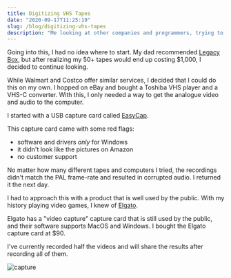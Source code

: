 ```yaml
---
title: Digitizing VHS Tapes
date: "2020-09-17T11:25:19"
slug: /blog/digitizing-vhs-tapes
description: "Me looking at other companies and programmers, trying to figure out how to approach this."
---
```


Going into this, I had no idea where to start. My dad recommended 
[Legacy Box](https://legacybox.com), but after realizing my 50+ tapes would end 
up costing $1,000, I decided to continue looking.

While Walmart and Costco offer similar services, I decided that I could do this
on my own. I hopped on eBay and bought a Toshiba VHS player and a VHS-C
converter. With this, I only needed a way to get the analogue video and audio
to the computer.

I started with a USB capture card called [EasyCap](https://www.amazon.com/gp/product/B01H6OQI1W/ref=ppx_yo_dt_b_asin_title_o04_s00?ie=UTF8&psc=1).

This capture card came with some red flags:
- software and drivers *only* for Windows 
- it didn't look like the pictures on Amazon
- no customer support

No matter how many different tapes and computers I tried, the recordings didn't match the PAL frame-rate and resulted in corrupted audio. I returned it the next day.

I had to approach this with a product that is well used by the public. With my history playing video games, I knew of [Elgato](https://www.elgato.com/en).

Elgato has a "video capture" capture card that is still used by the public, and their software supports MacOS and Windows. I bought the Elgato capture card at $90.

I've currently recorded half the videos and will share the results after recording all of them.

![capture](./capture.png)